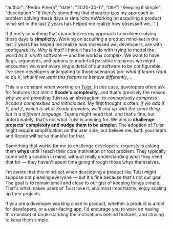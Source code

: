 
  "author": "Pedro Piñera",
  "date": "2020-04-11",
  "title": "Keeping it simple",
  "description": "If there's something that characterizes my approach to problem solving these days is simplicity.\nWorking on acquiring a product mind-set in the last 2 years has helped me realize how obsessed we..."
}




If there's something that characterizes my approach to problem solving these days is **simplicity.**
Working on acquiring a product mind-set in the last 2 years has helped me realize how obsessed we,
developers,
are with configurability.
_Why is that?_ I think it has to do with trying to model the world as it is with software ―
and the world is complex.
We want to have flags, arguments, and options to model all possible scenarios we might encounter;
we want every single detail of our software to be configurable.
I've seen developers anticipating to those scenarios too:
_what if teams want to do X_, _what if we want this feature to behave differently_,...

This is a constant when working on [Tuist](https://tuist.io).
In this case,
developers often ask for features that mimic **Xcode's complexity**,
and that's precisely the reason why we are providing Tuist as an abstraction:
_to conceptually compress Xcode's complexities and initriciacies._
My first thought is often:
_if we add X, Y, and Z, which is what Xcode provides, we'll end up with the same thing, but in a different language._
Teams might need that,
and that's fine,
but unfortunately,
that's not what Tuist is amining for.
We aim to **challenge projects' complexity and nudge them to be simpler.**
The adoption of Tuist might require simplification on the user side,
but believe me,
both your team and Xcode will be so thankful for that.

Something that works for me to challenge developers' requests is asking them **whys** until I reach their core motivation or root problem.
They typically come with a solution in mind, without really understanding what they need that for ―
they haven't spent time going through those whys themselves.

I'm aware that this mind-set when developing a product like Tuist might suppose not pleasing everyone ―
but it's fine because that's not our goal.
The goal is to remain small and close to our gist of keeping things simple.
That's what makes users of Tuist love it,
and most importantly,
enjoy scaling up their projects.

If you are a developer working close to product,
whether a product is a tool for developers, or a user-facing app,
I'd encurage you to work on having this mindset of understanding the motivations behind features,
and striving to keep them simple.

    